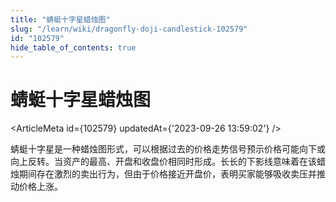 ```yaml
---
title: "蜻蜓十字星蜡烛图"
slug: "/learn/wiki/dragonfly-doji-candlestick-102579"
id: "102579"
hide_table_of_contents: true
---
```



# 蜻蜓十字星蜡烛图

<ArticleMeta id={102579} updatedAt={'2023-09-26 13:59:02'} />
<div className='border-solid border-b border-t-0 my-4 border-[var(--ifm-color-gray-300)]' />

蜻蜓十字星是一种蜡烛图形式，可以根据过去的价格走势信号预示价格可能向下或向上反转。当资产的最高、开盘和收盘价相同时形成。长长的下影线意味着在该蜡烛期间存在激烈的卖出行为，但由于价格接近开盘价，表明买家能够吸收卖压并推动价格上涨。
